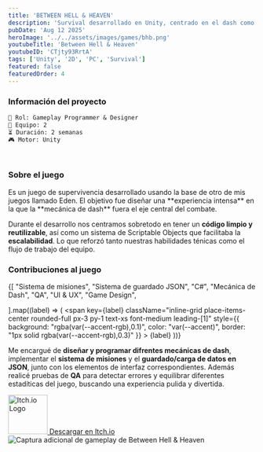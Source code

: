 ```yaml
---
title: 'BETWEEN HELL & HEAVEN'
description: 'Survival desarrollado en Unity, centrado en el dash como fuente de daño. Programador de gameplay y diseñador (Equipo de 2, 2 semanas).'
pubDate: 'Aug 12 2025'
heroImage: '../../assets/images/games/bhb.png'
youtubeTitle: 'Between Hell & Heaven'
youtubeID: 'CTjty93RrtA'
tags: ['Unity', '2D', 'PC', 'Survival']
featured: false
featuredOrder: 4 
---
```



###  **Información del proyecto**  

```markdown
👤 Rol: Gameplay Programmer & Designer
👥 Equipo: 2  
⏳ Duración: 2 semanas   
🎮 Motor: Unity  
```

<br />

###  **Sobre el juego**
<div className="text-justify">
Es un juego de supervivencia desarrollado usando la base de otro de mis juegos llamado Eden. El objetivo fue diseñar una **experiencia intensa** en la que la **mecánica de dash** fuera el eje central del combate.

Durante el desarrollo nos centramos sobretodo en tener un **código limpio y reutilizable**, así como un sistema de Scriptable Objects que facilitaba la **escalabilidad**. Lo que reforzó tanto nuestras habilidades ténicas como el flujo de trabajo del equipo.
</div>

### **Contribuciones al juego**
<div className="mt-4 mb-4 flex flex-wrap gap-2 ">
  {[
    "Sistema de misiones",
    "Sistema de guardado JSON",
    "C#",
    "Mecánica de Dash",
    "QA",
    "UI & UX",
    "Game Design",

  ].map((label) => (
    <span
      key={label}
      className="inline-grid place-items-center rounded-full px-3 py-1 text-xs font-medium leading-[1]"
      style={{
        background: "rgba(var(--accent-rgb),0.1)",
        color: "var(--accent)",
        border: "1px solid rgba(var(--accent-rgb),0.3)"
      }}
    >
      {label}
    </span>
  ))}
</div>
<div className="text-justify">

Me encargué de **diseñar y programar difrentes mecánicas de dash**, implementar el **sistema de misiones** y el **guardado/carga de datos en JSON**, junto con los elementos de interfaz correspondientes. Además realicé pruebas de **QA** para detectar errores y equilibrar diferentes estadíticas del juego, buscando una experiencia pulida y divertida.


</div>

<div className="flex flex-col items-center my-8">
  <a
    href="https://camelliagames.itch.io/between-hell-and-heaven"  
    target="_blank"
    rel="noopener noreferrer"
    className="flex flex-col items-center group"
  >
    <img
      src={imageItchio}               
      alt="Itch.io Logo"
      width="80"
      height="80"
      className="mb-3 transition-transform duration-200 group-hover:scale-110"
    />
    <span className="text-lg font-semibold text-[#FFFFFF] group-hover:text-[#1338BE] transition">
      Descargar en Itch.io
    </span>
  </a>
</div>

<div className="flex justify-center my-6">
  <Image src={image}
    alt="Captura adicional de gameplay de Between Hell & Heaven" 
  className="w-full max-w-3xl h-auto rounded-xl shadow"
  />
</div>



